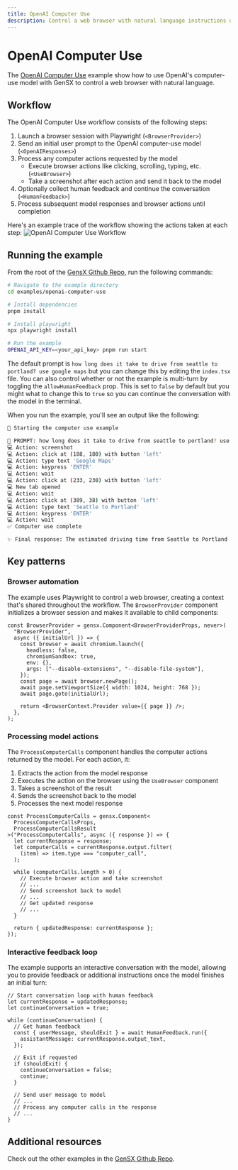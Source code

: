 ```yaml
---
title: OpenAI Computer Use
description: Control a web browser with natural language instructions using OpenAI's computer-use model
---
```


# OpenAI Computer Use

The [OpenAI Computer Use](https://github.com/gensx-inc/gensx/tree/main/examples/openai-computer-use) example show how to use OpenAI's computer-use model with GenSX to control a web browser with natural language.

## Workflow

The OpenAI Computer Use workflow consists of the following steps:

1. Launch a browser session with Playwright (`<BrowserProvider>`)
2. Send an initial user prompt to the OpenAI computer-use model (`<OpenAIResponses>`)
3. Process any computer actions requested by the model
   - Execute browser actions like clicking, scrolling, typing, etc. (`<UseBrowser>`)
   - Take a screenshot after each action and send it back to the model
4. Optionally collect human feedback and continue the conversation (`<HumanFeedback>`)
5. Process subsequent model responses and browser actions until completion

Here's an example trace of the workflow showing the actions taken at each step:
![OpenAI Computer Use Workflow](/docs/computer-use-trace.png)

## Running the example

From the root of the [GensX Github Repo](https://github.com/gensx-inc/gensx), run the following commands:

```bash
# Navigate to the example directory
cd examples/openai-computer-use

# Install dependencies
pnpm install

# Install playwright
npx playwright install

# Run the example
OPENAI_API_KEY=<your_api_key> pnpm run start
```

The default prompt is `how long does it take to drive from seattle to portland? use google maps` but you can change this by editing the `index.tsx` file. You can also control whether or not the example is multi-turn by toggling the `allowHumanFeedback` prop. This is set to `false` by default but you might what to change this to `true` so you can continue the conversation with the model in the terminal.

When you run the example, you'll see an output like the following:

```bash
🚀 Starting the computer use example

🎯 PROMPT: how long does it take to drive from seattle to portland? use google maps
💻 Action: screenshot
💻 Action: click at (188, 180) with button 'left'
💻 Action: type text 'Google Maps'
💻 Action: keypress 'ENTER'
💻 Action: wait
💻 Action: click at (233, 230) with button 'left'
💻 New tab opened
💻 Action: wait
💻 Action: click at (389, 38) with button 'left'
💻 Action: type text 'Seattle to Portland'
💻 Action: keypress 'ENTER'
💻 Action: wait
✅ Computer use complete

✨ Final response: The estimated driving time from Seattle to Portland on Google Maps is approximately 2 hours and 58 minutes via I-5 S, covering a distance of 174 miles. Would you like any more assistance with your route?
```

## Key patterns

### Browser automation

The example uses Playwright to control a web browser, creating a context that's shared throughout the workflow. The `BrowserProvider` component initializes a browser session and makes it available to child components:

```tsx
const BrowserProvider = gensx.Component<BrowserProviderProps, never>(
  "BrowserProvider",
  async ({ initialUrl }) => {
    const browser = await chromium.launch({
      headless: false,
      chromiumSandbox: true,
      env: {},
      args: ["--disable-extensions", "--disable-file-system"],
    });
    const page = await browser.newPage();
    await page.setViewportSize({ width: 1024, height: 768 });
    await page.goto(initialUrl);

    return <BrowserContext.Provider value={{ page }} />;
  },
);
```

### Processing model actions

The `ProcessComputerCalls` component handles the computer actions returned by the model. For each action, it:

1. Extracts the action from the model response
2. Executes the action on the browser using the `UseBrowser` component
3. Takes a screenshot of the result
4. Sends the screenshot back to the model
5. Processes the next model response

```tsx
const ProcessComputerCalls = gensx.Component<
  ProcessComputerCallsProps,
  ProcessComputerCallsResult
>("ProcessComputerCalls", async ({ response }) => {
  let currentResponse = response;
  let computerCalls = currentResponse.output.filter(
    (item) => item.type === "computer_call",
  );

  while (computerCalls.length > 0) {
    // Execute browser action and take screenshot
    // ...
    // Send screenshot back to model
    // ...
    // Get updated response
    // ...
  }

  return { updatedResponse: currentResponse };
});
```

### Interactive feedback loop

The example supports an interactive conversation with the model, allowing you to provide feedback or additional instructions once the model finishes an initial turn:

```tsx
// Start conversation loop with human feedback
let currentResponse = updatedResponse;
let continueConversation = true;

while (continueConversation) {
  // Get human feedback
  const { userMessage, shouldExit } = await HumanFeedback.run({
    assistantMessage: currentResponse.output_text,
  });

  // Exit if requested
  if (shouldExit) {
    continueConversation = false;
    continue;
  }

  // Send user message to model
  // ...
  // Process any computer calls in the response
  // ...
}
```

## Additional resources

Check out the other examples in the [GenSX Github Repo](https://github.com/gensx-inc/gensx/tree/main/examples).
